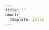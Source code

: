 ```yaml
---
title: ""
about:
  template: jolla
---
```


<div id="pdf" style="height: 800px;width: 600px"></div>
<script src="js/pdfobject.min.js"></script>
<script>
PDFObject.embed("https://carminemnc.github.io/carmine_minichini_resume_eng_version.pdf", "#pdf");
</script>